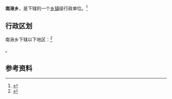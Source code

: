{{中国乡级行政区|62/10/22/209/000}}

'''南湫乡'''，是{{PRC admin/fullname|62/10/22/209/000|3}}下辖的一个[[乡镇|乡镇]]级行政单位。<ref>{{PRC admin/ref sgc|{{PRC admin/parent|62/10/22/209/000}}}}</ref>

== 行政区划 ==

南湫乡下辖以下地区：<ref>{{PRC admin/ref sgc|62/10/22/209/000}}</ref>

{{PRC admin/children|62/10/22/209/000}}。

== 参考资料 ==

{{reflist}}

{{行政区划小作品}}
{{PRC admin/navcat|62/10/22/209/000}}